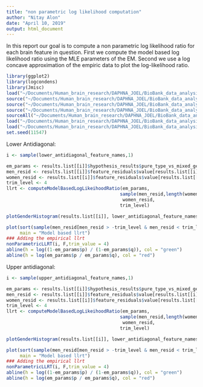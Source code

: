 ```yaml
---
title: "non parametric log likelihood computation"
author: "Nitay Alon"
date: "April 10, 2019"
output: html_document
---
```


In this report our goal is to compute a non parametric log likelihood ratio for each brain feature in question. First we compute the model based log likelihood ratio using the MLE parameters of the EM. Second we use a log concave approximation of the empiric data to plot the log-likelihood ratio.

```r
library(ggplot2)
library(logcondens)
library(Jmisc)
load("~/Documents/Human_brain_research/DAPHNA_JOEL/BioBank_data_analysis/New_Analysis_Method/Residuals_analysis_methods/Results/New_analysis_method_results_normalized.RData")
source("~/Documents/Human_brain_research/DAPHNA_JOEL/BioBank_data_analysis/New_Analysis_Method/Residuals_analysis_methods/convert_em_probs_to_pq_space.R")
source("~/Documents/Human_brain_research/DAPHNA_JOEL/BioBank_data_analysis/New_Analysis_Method/Residuals_analysis_methods/merge_data_frames_by_column_names.R")
source("~/Documents/Human_brain_research/DAPHNA_JOEL/BioBank_data_analysis/Log_likelihood_ratio_computation/compute_em_based_llrt.R")
sourceAll("~/Documents/Human_brain_research/DAPHNA_JOEL/BioBank_data_analysis/Visualization_methods/")
load("~/Documents/Human_brain_research/DAPHNA_JOEL/BioBank_data_analysis/New_Analysis_Method/Residuals_analysis_methods/Results/upper_diagonal_feature_names.RData")  
load("~/Documents/Human_brain_research/DAPHNA_JOEL/BioBank_data_analysis/New_Analysis_Method/Residuals_analysis_methods/Results/lower_diagonal_feature_names.RData")  
set.seed(11547)
```

Lower Antidiagonal:

```r
i <- sample(lower_antidiagonal_feature_names,1)

em_params <- results.list[[i]]$hypothesis_results$pure_type_vs_mixed_gender_em_results$alternative_hypothesis$m_parameters
men_resid <- results.list[[i]]$feature_residuals$value[results.list[[i]]$feature_residuals$sex == 0]
women_resid <- results.list[[i]]$feature_residuals$value[results.list[[i]]$feature_residuals$sex == 1]
trim_level <- 4
llrt <- computeModelBasedLogLikeihoodRatio(em_params,
                                          sample(men_resid,length(women_resid)),
                                           women_resid,
                                          trim_level)

plotGenderHistogram(results.list[[i]], lower_antidiagonal_feature_names[i])

plot(sort(sample(men_resid[men_resid > -trim_level & men_resid < trim_level],length(llrt$llrt))), llrt$llrt, xlab = "Measurments", ylab = "Llrt",
     main = "Model based llrt")
### Adding the empirical llrt
nonParametricLLRT(i, F,trim_value = 4)
abline(h = log((1-em_params$p) / (1-em_params$q)), col = "green")
abline(h = log(em_params$p / em_params$q), col = "red")
```

Upper antidiagonal:
```r
i <- sample(upper_antidiagonal_feature_names,1)

em_params <- results.list[[i]]$hypothesis_results$pure_type_vs_mixed_gender_em_results$alternative_hypothesis$m_parameters
men_resid <- results.list[[i]]$feature_residuals$value[results.list[[i]]$feature_residuals$sex == 0]
women_resid <- results.list[[i]]$feature_residuals$value[results.list[[i]]$feature_residuals$sex == 1]
trim_level <- 4
llrt <- computeModelBasedLogLikeihoodRatio(em_params,
                                          sample(men_resid,length(women_resid)),
                                           women_resid,
                                          trim_level)

plotGenderHistogram(results.list[[i]], lower_antidiagonal_feature_names[i])

plot(sort(sample(men_resid[men_resid > -trim_level & men_resid < trim_level],length(llrt$llrt))), llrt$llrt, xlab = "Measurments", ylab = "Llrt",
     main = "Model based llrt")
### Adding the empirical llrt
nonParametricLLRT(i, F,trim_value = 4)
abline(h = log((1-em_params$p) / (1-em_params$q)), col = "green")
abline(h = log(em_params$p / em_params$q), col = "red")
```